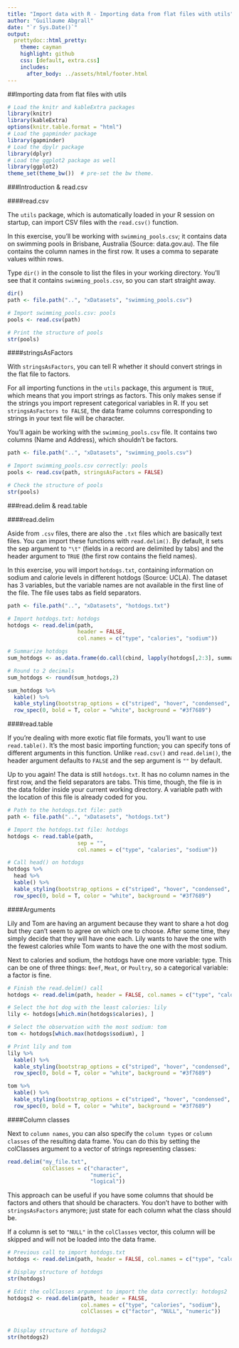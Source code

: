 ```yaml
---
title: "Import data with R - Importing data from flat files with utils"
author: "Guillaume Abgrall"
date: "`r Sys.Date()`"
output:
  prettydoc::html_pretty:
    theme: cayman
    highlight: github
    css: [default, extra.css]
    includes:
      after_body: ../assets/html/footer.html
---
```


##Importing data from flat files with utils  

```r
# Load the knitr and kableExtra packages
library(knitr)
library(kableExtra)
options(knitr.table.format = "html")
# Load the gapminder package
library(gapminder)
# Load the dpylr package
library(dplyr)
# Load the ggplot2 package as well
library(ggplot2)
theme_set(theme_bw())  # pre-set the bw theme.
```


###Introduction & read.csv  

####read.csv  

The `utils` package, which is automatically loaded in your R session on startup, can import CSV files with the `read.csv()` function.  

In this exercise, you'll be working with `swimming_pools.csv`; it contains data on swimming pools in Brisbane, Australia (Source: data.gov.au). The file contains the column names in the first row. It uses a comma to separate values within rows.  

Type `dir()` in the console to list the files in your working directory. You'll see that it contains `swimming_pools.csv`, so you can start straight away.  

```r
dir()
path <- file.path("..", "xDatasets", "swimming_pools.csv")

# Import swimming_pools.csv: pools
pools <- read.csv(path)

# Print the structure of pools
str(pools)
```


####stringsAsFactors  

With `stringsAsFactors`, you can tell R whether it should convert strings in the flat file to factors.  

For all importing functions in the `utils` package, this argument is `TRUE`, which means that you import strings as factors. This only makes sense if the strings you import represent categorical variables in R. If you set `stringsAsFactors to FALSE`, the data frame columns corresponding to strings in your text file will be character.  

You'll again be working with the `swimming_pools.csv` file. It contains two columns (Name and Address), which shouldn't be factors.  

```r
path <- file.path("..", "xDatasets", "swimming_pools.csv")

# Import swimming_pools.csv correctly: pools
pools <- read.csv(path, stringsAsFactors = FALSE)

# Check the structure of pools
str(pools)
```


###read.delim & read.table  

####read.delim  

Aside from `.csv` files, there are also the `.txt` files which are basically text files. You can import these functions with `read.delim()`. By default, it sets the sep argument to `"\t"` (fields in a record are delimited by tabs) and the header argument to `TRUE` (the first row contains the field names).  

In this exercise, you will import `hotdogs.txt`, containing information on sodium and calorie levels in different hotdogs (Source: UCLA). The dataset has 3 variables, but the variable names are not available in the first line of the file. The file uses tabs as field separators. 

```r
path <- file.path("..", "xDatasets", "hotdogs.txt")

# Import hotdogs.txt: hotdogs
hotdogs <- read.delim(path, 
                      header = FALSE, 
                      col.names = c("type", "calories", "sodium"))

# Summarize hotdogs
sum_hotdogs <- as.data.frame(do.call(cbind, lapply(hotdogs[,2:3], summary)))

# Round to 2 decimals
sum_hotdogs <- round(sum_hotdogs,2)

sum_hotdogs %>%
  kable() %>%
  kable_styling(bootstrap_options = c("striped", "hover", "condensed", "responsive"), full_width = F, position = "left", font_size = 11) %>%
  row_spec(0, bold = T, color = "white", background = "#3f7689")
```

####read.table  

If you're dealing with more exotic flat file formats, you'll want to use `read.table()`. It's the most basic importing function; you can specify tons of different arguments in this function. Unlike `read.csv()` and `read.delim()`, the header argument defaults to `FALSE` and the sep argument is `""` by default.  

Up to you again! The data is still `hotdogs.txt`. It has no column names in the first row, and the field separators are tabs. This time, though, the file is in the data folder inside your current working directory. A variable path with the location of this file is already coded for you.  

```r
# Path to the hotdogs.txt file: path
path <- file.path("..", "xDatasets", "hotdogs.txt")

# Import the hotdogs.txt file: hotdogs
hotdogs <- read.table(path, 
                      sep = "", 
                      col.names = c("type", "calories", "sodium"))

# Call head() on hotdogs
hotdogs %>%
  head %>% 
  kable() %>%
  kable_styling(bootstrap_options = c("striped", "hover", "condensed", "responsive"), full_width = F, position = "left", , font_size = 11) %>%
  row_spec(0, bold = T, color = "white", background = "#3f7689")
```


####Arguments  

Lily and Tom are having an argument because they want to share a hot dog but they can't seem to agree on which one to choose. After some time, they simply decide that they will have one each. Lily wants to have the one with the fewest calories while Tom wants to have the one with the most sodium.  

Next to calories and sodium, the hotdogs have one more variable: type. This can be one of three things: `Beef`, `Meat`, or `Poultry`, so a categorical variable: a factor is fine.  

```r
# Finish the read.delim() call
hotdogs <- read.delim(path, header = FALSE, col.names = c("type", "calories", "sodium"))

# Select the hot dog with the least calories: lily
lily <- hotdogs[which.min(hotdogs$calories), ]

# Select the observation with the most sodium: tom
tom <- hotdogs[which.max(hotdogs$sodium), ]

# Print lily and tom
lily %>% 
  kable() %>%
  kable_styling(bootstrap_options = c("striped", "hover", "condensed", "responsive"), full_width = F, position = "left", , font_size = 11) %>%
  row_spec(0, bold = T, color = "white", background = "#3f7689")

tom %>% 
  kable() %>%
  kable_styling(bootstrap_options = c("striped", "hover", "condensed", "responsive"), full_width = F, position = "left", , font_size = 11) %>%
  row_spec(0, bold = T, color = "white", background = "#3f7689")
```


####Column classes  

Next to `column names`, you can also specify the `column types` or `column classes` of the resulting data frame. You can do this by setting the colClasses argument to a vector of strings representing classes:  

```r
read.delim("my_file.txt", 
           colClasses = c("character",
                          "numeric",
                          "logical"))
```
                          
This approach can be useful if you have some columns that should be factors and others that should be characters. You don't have to bother with   `stringsAsFactors` anymore; just state for each column what the class should be.

If a column is set to `"NULL"` in the `colClasses` vector, this column will be skipped and will not be loaded into the data frame.  

```r
# Previous call to import hotdogs.txt
hotdogs <- read.delim(path, header = FALSE, col.names = c("type", "calories", "sodium"))

# Display structure of hotdogs
str(hotdogs)

# Edit the colClasses argument to import the data correctly: hotdogs2
hotdogs2 <- read.delim(path, header = FALSE, 
                       col.names = c("type", "calories", "sodium"),
                       colClasses = c("factor", "NULL", "numeric"))


# Display structure of hotdogs2
str(hotdogs2)
```

